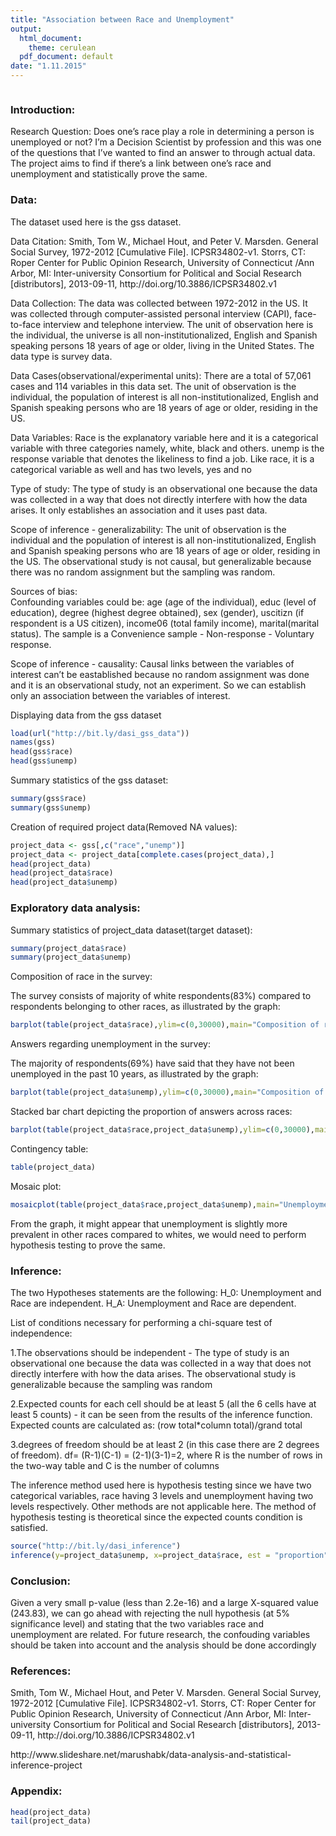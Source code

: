 ```yaml
---
title: "Association between Race and Unemployment"
output:
  html_document:
    theme: cerulean
  pdf_document: default
date: "1.11.2015"
---
```


<!-- For more info on RMarkdown see http://rmarkdown.rstudio.com/ -->

<!-- Enter the code required to load your data in the space below. The data will be loaded but the line of code won't show up in your write up (echo=FALSE) in order to save space-->
```r

```

<!-- In the remainder of the document, add R code chunks as needed -->

### Introduction:
Research Question: Does one's race play a role in determining a person is unemployed or not? I'm a Decision Scientist by profession and this was one of the questions that I've wanted to find an answer to through actual data. The project aims to find if there's a link between one's race and unemployment and statistically prove the same. 

### Data:

The dataset used here is the gss dataset.

Data Citation: 
        Smith, Tom W., Michael Hout, and Peter V. Marsden. General Social Survey, 1972-2012 [Cumulative File]. ICPSR34802-v1. Storrs, CT: Roper Center for Public Opinion Research, University of Connecticut /Ann Arbor, MI: Inter-university Consortium for Political and Social Research [distributors], 2013-09-11, http://doi.org/10.3886/ICPSR34802.v1

Data Collection: 
        The data was collected between 1972-2012 in the US. It was collected through computer-assisted personal interview (CAPI), face-to-face interview and telephone interview. The unit of observation here is the individual, the universe is all non-institutionalized, English and Spanish speaking persons 18 years of age or older, living in the United States. The data type is survey data.

Data Cases(observational/experimental units): 
        There are a total of 57,061 cases and 114 variables in this data set. The unit of observation is the individual, the population of interest is all non-institutionalized, English and Spanish speaking persons who are 18 years of age or older, residing in the US.

Data Variables:
        Race is the explanatory variable here and it is a categorical variable with three categories namely, white, black and others. unemp is the response variable that denotes the likeliness to find a job. Like race, it is a categorical variable as well and has two levels, yes and no

Type of study: 
      The type of study is an observational one because the data was collected in a way that does not directly interfere with how the data arises. It only establishes an association and it uses past data.

Scope of inference - generalizability: 
      The unit of observation is the individual and the population of interest is all non-institutionalized, English and Spanish speaking persons who are 18 years of age or older, residing in the US. The observational study is not causal, but generalizable because there was no random assignment but the sampling was random. 

Sources of bias:  
      Confounding variables could be: age (age of the individual), educ (level of education), degree (highest degree obtained), sex (gender), uscitizn (if respondent is a US citizen), income06 (total family income), marital(marital status). The sample is a Convenience sample - Non-response - Voluntary response.

Scope of inference - causality: 
      Causal links between the variables of interest can't be eastablished because no random assignment was done and it is an observational study, not an experiment. So we can establish only an association between the variables of interest.

Displaying data from the gss dataset 
```r
load(url("http://bit.ly/dasi_gss_data"))
names(gss)
head(gss$race)
head(gss$unemp)
```
Summary statistics of the gss dataset:
```r
summary(gss$race)
summary(gss$unemp)
```
Creation of required project data(Removed NA values):
```r
project_data <- gss[,c("race","unemp")]
project_data <- project_data[complete.cases(project_data),]
head(project_data)
head(project_data$race)
head(project_data$unemp)
```

### Exploratory data analysis:
Summary statistics of project_data dataset(target dataset):
```r
summary(project_data$race)
summary(project_data$unemp)
```

Composition of race in the survey:

The survey consists of majority of white respondents(83%) compared to respondents belonging to other races, as illustrated by the graph:

```r
barplot(table(project_data$race),ylim=c(0,30000),main="Composition of race in the survey",col=c("red","blue","green"),xlab="Race",ylab="Count")
```

Answers regarding unemployment in the survey:

The majority of respondents(69%) have said that they have not been unemployed in the past 10 years, as illustrated by the graph:

```r
barplot(table(project_data$unemp),ylim=c(0,30000),main="Composition of Answers about  Unemployment",col=c("red","blue"),xlab="Answers in the survey",ylab="Count")
```

Stacked bar chart depicting the proportion of answers across races:
```r
barplot(table(project_data$race,project_data$unemp),ylim=c(0,30000),main="Unemployment across races in the survey",xlab="Answers regarding Unemployment",ylab="Count",col=c("green","red","blue"),legend=TRUE)
```

Contingency table:
```r
table(project_data)
```

Mosaic plot:
```r
mosaicplot(table(project_data$race,project_data$unemp),main="Unemployment across races",col=c("red","blue"))
```

From the graph, it might appear that unemployment is slightly more prevalent in other races compared to whites, we would need to perform hypothesis testing to prove the same.

### Inference:
The two Hypotheses statements are the following: 
H_0: Unemployment and Race are independent. 
H_A: Unemployment and Race are dependent. 

List of conditions necessary for performing a chi-square test of independence:

1.The observations should be independent - The type of study is an observational one because the data was collected in a way that does not directly interfere with how the data arises. The observational study is generalizable because the sampling was random

2.Expected counts for each cell should be at least 5 (all the 6 cells have at least 5 counts) - it can be seen from the results of the inference function. Expected counts are calculated as: (row total*column total)/grand total

3.degrees of freedom should be at least 2 (in this case there are 2 degrees of freedom). df= (R-1)(C-1) = (2-1)(3-1)=2, where R is the number of rows in the two-way table and C is the number of columns

The inference method used here is hypothesis testing since we have two categorical variables, race having 3 levels and unemployment having two levels respectively. Other methods are not applicable here. The method of hypothesis testing is theoretical since the expected counts condition is satisfied.

```r
source("http://bit.ly/dasi_inference")
inference(y=project_data$unemp, x=project_data$race, est = "proportion", type = "ht", method = "theoretical", alternative="greater")
```

### Conclusion:

Given a very small p-value (less than 2.2e-16) and a large X-squared value (243.83), we can go ahead with rejecting the null hypothesis (at 5% significance level) and stating that the two variables race and unemployment are related. For future research, the confouding variables should be taken into account and the analysis should be done accordingly

### References:

Smith, Tom W., Michael Hout, and Peter V. Marsden. General Social Survey, 1972-2012 [Cumulative File]. ICPSR34802-v1. Storrs, CT: Roper Center for Public Opinion Research, University of Connecticut /Ann Arbor, MI: Inter-university Consortium for Political and Social Research [distributors], 2013-09-11, http://doi.org/10.3886/ICPSR34802.v1

http://www.slideshare.net/marushabk/data-analysis-and-statistical-inference-project

### Appendix:

```r
head(project_data)
tail(project_data)
```